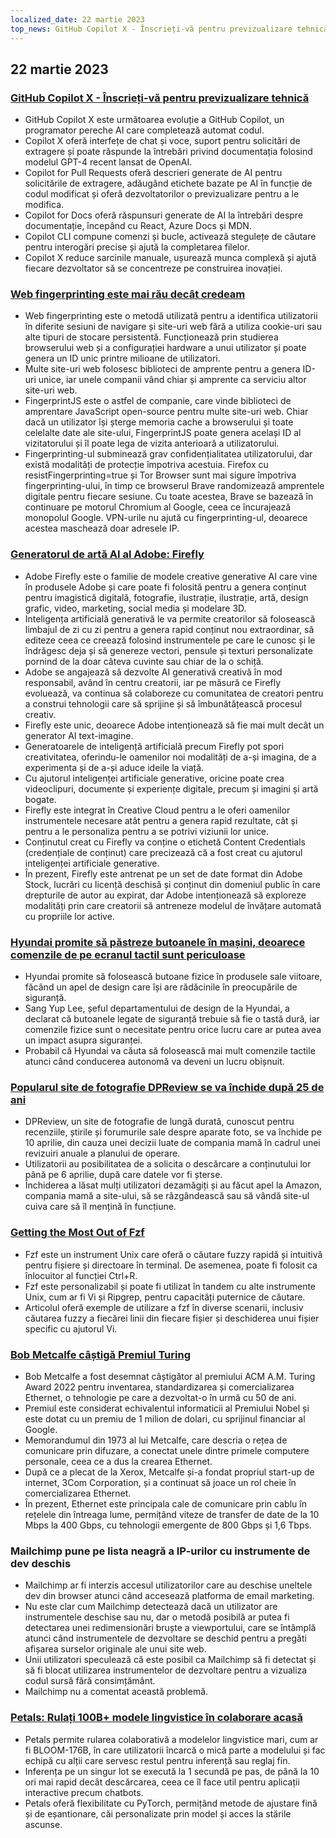 ```yaml
---
localized_date: 22 martie 2023
top_news: GitHub Copilot X - Înscrieți-vă pentru previzualizare tehnică
---
```




<CallToAction />

<Steps>

## 22 martie 2023

### [GitHub Copilot X - Înscrieți-vă pentru previzualizare tehnică](https://github.blog/2023-03-22-github-copilot-x-the-ai-powered-developer-experience/?ref=hackernewsgpt.com)

- GitHub Copilot X este următoarea evoluție a GitHub Copilot, un programator pereche AI care completează automat codul.
- Copilot X oferă interfețe de chat și voce, suport pentru solicitări de extragere și poate răspunde la întrebări privind documentația folosind modelul GPT-4 recent lansat de OpenAI.
- Copilot for Pull Requests oferă descrieri generate de AI pentru solicitările de extragere, adăugând etichete bazate pe AI în funcție de codul modificat și oferă dezvoltatorilor o previzualizare pentru a le modifica.
- Copilot for Docs oferă răspunsuri generate de AI la întrebări despre documentație, începând cu React, Azure Docs și MDN.
- Copilot CLI compune comenzi și bucle, activează stegulețe de căutare pentru interogări precise și ajută la completarea filelor.
- Copilot X reduce sarcinile manuale, ușurează munca complexă și ajută fiecare dezvoltator să se concentreze pe construirea inovației.

### [Web fingerprinting este mai rău decât credeam](https://www.bitestring.com/posts/2023-03-19-web-fingerprinting-is-worse-than-I-thought.html?ref=hackernewsgpt.com)

- Web fingerprinting este o metodă utilizată pentru a identifica utilizatorii în diferite sesiuni de navigare și site-uri web fără a utiliza cookie-uri sau alte tipuri de stocare persistentă. Funcționează prin studierea browserului web și a configurației hardware a unui utilizator și poate genera un ID unic printre milioane de utilizatori.
- Multe site-uri web folosesc biblioteci de amprente pentru a genera ID-uri unice, iar unele companii vând chiar și amprente ca serviciu altor site-uri web.
- FingerprintJS este o astfel de companie, care vinde biblioteci de amprentare JavaScript open-source pentru multe site-uri web. Chiar dacă un utilizator își șterge memoria cache a browserului și toate celelalte date ale site-ului, FingerprintJS poate genera același ID al vizitatorului și îl poate lega de vizita anterioară a utilizatorului.
- Fingerprinting-ul subminează grav confidențialitatea utilizatorului, dar există modalități de protecție împotriva acestuia. Firefox cu resistFingerprinting=true și Tor Browser sunt mai sigure împotriva fingerprinting-ului, în timp ce browserul Brave randomizează amprentele digitale pentru fiecare sesiune. Cu toate acestea, Brave se bazează în continuare pe motorul Chromium al Google, ceea ce încurajează monopolul Google. VPN-urile nu ajută cu fingerprinting-ul, deoarece acestea maschează doar adresele IP.

### [Generatorul de artă AI al Adobe: Firefly](https://www.adobe.com/sensei/generative-ai/firefly.html?ref=hackernewsgpt.com)

- Adobe Firefly este o familie de modele creative generative AI care vine în produsele Adobe și care poate fi folosită pentru a genera conținut pentru imagistică digitală, fotografie, ilustrație, ilustrație, artă, design grafic, video, marketing, social media și modelare 3D.
- Inteligența artificială generativă le va permite creatorilor să folosească limbajul de zi cu zi pentru a genera rapid conținut nou extraordinar, să editeze ceea ce creează folosind instrumentele pe care le cunosc și le îndrăgesc deja și să genereze vectori, pensule și texturi personalizate pornind de la doar câteva cuvinte sau chiar de la o schiță.
- Adobe se angajează să dezvolte AI generativă creativă în mod responsabil, având în centru creatorii, iar pe măsură ce Firefly evoluează, va continua să colaboreze cu comunitatea de creatori pentru a construi tehnologii care să sprijine și să îmbunătățească procesul creativ.
- Firefly este unic, deoarece Adobe intenționează să fie mai mult decât un generator AI text-imagine.
- Generatoarele de inteligență artificială precum Firefly pot spori creativitatea, oferindu-le oamenilor noi modalități de a-și imagina, de a experimenta și de a-și aduce ideile la viață.
- Cu ajutorul inteligenței artificiale generative, oricine poate crea videoclipuri, documente și experiențe digitale, precum și imagini și artă bogate.
- Firefly este integrat în Creative Cloud pentru a le oferi oamenilor instrumentele necesare atât pentru a genera rapid rezultate, cât și pentru a le personaliza pentru a se potrivi viziunii lor unice.
- Conținutul creat cu Firefly va conține o etichetă Content Credentials (credențiale de conținut) care precizează că a fost creat cu ajutorul inteligenței artificiale generative.
- În prezent, Firefly este antrenat pe un set de date format din Adobe Stock, lucrări cu licență deschisă și conținut din domeniul public în care drepturile de autor au expirat, dar Adobe intenționează să exploreze modalități prin care creatorii să antreneze modelul de învățare automată cu propriile lor active.

### [Hyundai promite să păstreze butoanele în mașini, deoarece comenzile de pe ecranul tactil sunt periculoase](https://www.thedrive.com/news/hyundai-promises-to-keep-buttons-in-cars-because-touchscreen-controls-are-dangerous?ref=hackernewsgpt.com)

- Hyundai promite să folosească butoane fizice în produsele sale viitoare, făcând un apel de design care își are rădăcinile în preocupările de siguranță.
- Sang Yup Lee, șeful departamentului de design de la Hyundai, a declarat că butoanele legate de siguranță trebuie să fie o tastă dură, iar comenzile fizice sunt o necesitate pentru orice lucru care ar putea avea un impact asupra siguranței.
- Probabil că Hyundai va căuta să folosească mai mult comenzile tactile atunci când conducerea autonomă va deveni un lucru obișnuit.

### [Popularul site de fotografie DPReview se va închide după 25 de ani](https://www.dpreview.com/news/5901145460/dpreview-com-to-close?ref=hackernewsgpt.com)

- DPReview, un site de fotografie de lungă durată, cunoscut pentru recenziile, știrile și forumurile sale despre aparate foto, se va închide pe 10 aprilie, din cauza unei decizii luate de compania mamă în cadrul unei revizuiri anuale a planului de operare.
- Utilizatorii au posibilitatea de a solicita o descărcare a conținutului lor până pe 6 aprilie, după care datele vor fi șterse.
- Închiderea a lăsat mulți utilizatori dezamăgiți și au făcut apel la Amazon, compania mamă a site-ului, să se răzgândească sau să vândă site-ul cuiva care să îl mențină în funcțiune.

### [Getting the Most Out of Fzf](https://andrew-quinn.me/fzf/?ref=hackernewsgpt.com)

- Fzf este un instrument Unix care oferă o căutare fuzzy rapidă și intuitivă pentru fișiere și directoare în terminal. De asemenea, poate fi folosit ca înlocuitor al funcției Ctrl+R.
- Fzf este personalizabil și poate fi utilizat în tandem cu alte instrumente Unix, cum ar fi Vi și Ripgrep, pentru capacități puternice de căutare.
- Articolul oferă exemple de utilizare a fzf în diverse scenarii, inclusiv căutarea fuzzy a fiecărei linii din fiecare fișier și deschiderea unui fișier specific cu ajutorul Vi.

### [Bob Metcalfe câștigă Premiul Turing](https://amturing.acm.org/?2023=&ref=hackernewsgpt.com)

- Bob Metcalfe a fost desemnat câștigător al premiului ACM A.M. Turing Award 2022 pentru inventarea, standardizarea și comercializarea Ethernet, o tehnologie pe care a dezvoltat-o în urmă cu 50 de ani.
- Premiul este considerat echivalentul informaticii al Premiului Nobel și este dotat cu un premiu de 1 milion de dolari, cu sprijinul financiar al Google.
- Memorandumul din 1973 al lui Metcalfe, care descria o rețea de comunicare prin difuzare, a conectat unele dintre primele computere personale, ceea ce a dus la crearea Ethernet.
- După ce a plecat de la Xerox, Metcalfe și-a fondat propriul start-up de internet, 3Com Corporation, și a continuat să joace un rol cheie în comercializarea Ethernet.
- În prezent, Ethernet este principala cale de comunicare prin cablu în rețelele din întreaga lume, permițând viteze de transfer de date de la 10 Mbps la 400 Gbps, cu tehnologii emergente de 800 Gbps și 1,6 Tbps.

### Mailchimp pune pe lista neagră a IP-urilor cu instrumente de dev deschis

- Mailchimp ar fi interzis accesul utilizatorilor care au deschise uneltele dev din browser atunci când accesează platforma de email marketing.
- Nu este clar cum Mailchimp detectează dacă un utilizator are instrumentele deschise sau nu, dar o metodă posibilă ar putea fi detectarea unei redimensionări bruște a viewportului, care se întâmplă atunci când instrumentele de dezvoltare se deschid pentru a pregăti afișarea surselor originale ale unui site web.
- Unii utilizatori speculează că este posibil ca Mailchimp să fi detectat și să fi blocat utilizarea instrumentelor de dezvoltare pentru a vizualiza codul sursă fără consimțământ.
- Mailchimp nu a comentat această problemă.

### [Petals: Rulați 100B+ modele lingvistice în colaborare acasă](https://petals.ml/?ref=hackernewsgpt.com)

- Petals permite rularea colaborativă a modelelor lingvistice mari, cum ar fi BLOOM-176B, în care utilizatorii încarcă o mică parte a modelului și fac echipă cu alții care servesc restul pentru inferență sau reglaj fin.
- Inferența pe un singur lot se execută la 1 secundă pe pas, de până la 10 ori mai rapid decât descărcarea, ceea ce îl face util pentru aplicații interactive precum chatbots.
- Petals oferă flexibilitate cu PyTorch, permițând metode de ajustare fină și de eșantionare, căi personalizate prin model și acces la stările ascunse.

</Steps>
